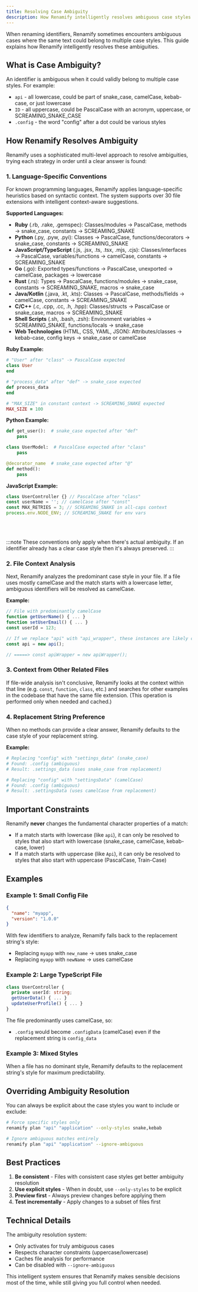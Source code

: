 ```yaml
---
title: Resolving Case Ambiguity
description: How Renamify intelligently resolves ambiguous case styles
---
```


When renaming identifiers, Renamify sometimes encounters ambiguous cases where
the same text could belong to multiple case styles. This guide explains how
Renamify intelligently resolves these ambiguities.

## What is Case Ambiguity?

An identifier is ambiguous when it could validly belong to multiple case styles.
For example:

- `api` - all lowercase, could be part of snake_case, camelCase, kebab-case, or
  just lowercase
- `ID` - all uppercase, could be PascalCase with an acronym, uppercase, or
  SCREAMING_SNAKE_CASE
- `.config` - the word "config" after a dot could be various styles

## How Renamify Resolves Ambiguity

Renamify uses a sophisticated multi-level approach to resolve ambiguities,
trying each strategy in order until a clear answer is found:

### 1. Language-Specific Conventions

For known programming languages, Renamify applies language-specific heuristics
based on syntactic context. The system supports over 30 file extensions with
intelligent context-aware suggestions.

**Supported Languages:**

- **Ruby** (.rb, .rake, .gemspec): Classes/modules → PascalCase, methods →
  snake_case, constants → SCREAMING_SNAKE
- **Python** (.py, .pyw, .pyi): Classes → PascalCase, functions/decorators →
  snake_case, constants → SCREAMING_SNAKE
- **JavaScript/TypeScript** (.js, .jsx, .ts, .tsx, .mjs, .cjs):
  Classes/interfaces → PascalCase, variables/functions → camelCase, constants →
  SCREAMING_SNAKE
- **Go** (.go): Exported types/functions → PascalCase, unexported → camelCase,
  packages → lowercase
- **Rust** (.rs): Types → PascalCase, functions/modules → snake_case, constants
  → SCREAMING_SNAKE, macros → snake_case
- **Java/Kotlin** (.java, .kt, .kts): Classes → PascalCase, methods/fields →
  camelCase, constants → SCREAMING_SNAKE
- **C/C++** (.c, .cpp, .cc, .h, .hpp): Classes/structs → PascalCase or
  snake_case, macros → SCREAMING_SNAKE
- **Shell Scripts** (.sh, .bash, .zsh): Environment variables → SCREAMING_SNAKE,
  functions/locals → snake_case
- **Web Technologies** (HTML, CSS, YAML, JSON): Attributes/classes → kebab-case,
  config keys → snake_case or camelCase

**Ruby Example:**

```ruby
# "User" after "class" -> PascalCase expected
class User
end

# "process_data" after "def" -> snake_case expected
def process_data
end

# "MAX_SIZE" in constant context -> SCREAMING_SNAKE expected
MAX_SIZE = 100
```

**Python Example:**

```python
def get_user():  # snake_case expected after "def"
    pass

class UserModel:  # PascalCase expected after "class"
    pass

@decorator_name  # snake_case expected after "@"
def method():
    pass
```

**JavaScript Example:**

```javascript
class UserController {} // PascalCase after "class"
const userName = ''; // camelCase after "const"
const MAX_RETRIES = 3; // SCREAMING_SNAKE in all-caps context
process.env.NODE_ENV; // SCREAMING_SNAKE for env vars
```

<br /><br />

:::note
These conventions only apply when there's actual ambiguity. If an
identifier already has a clear case style then it's always preserved.
:::

### 2. File Context Analysis

Next, Renamify analyzes the predominant case style in your file. If a file uses
mostly camelCase and the match starts with a lowercase letter, ambiguous
identifiers will be resolved as camelCase.

**Example:**

```javascript
// File with predominantly camelCase
function getUserName() { ... }
function setUserEmail() { ... }
const userId = 123;

// If we replace "api" with "api_wrapper", these instances are likely camelCase:
const api = new api();

// =====> const apiWrapper = new apiWrapper();
```

### 3. Context from Other Related Files

If file-wide analysis isn't conclusive, Renamify looks at the context within that line
(e.g. `const`, `function`, `class`, etc.) and searches for other examples in the
codebase that have the same file extension. (This operation is performed only
when needed and cached.)

### 4. Replacement String Preference

When no methods can provide a clear answer, Renamify defaults to the case style
of your replacement string.

**Example:**

```bash
# Replacing "config" with "settings_data" (snake_case)
# Found: .config (ambiguous)
# Result: .settings_data (uses snake_case from replacement)

# Replacing "config" with "settingsData" (camelCase)
# Found: .config (ambiguous)
# Result: .settingsData (uses camelCase from replacement)
```

## Important Constraints

Renamify **never** changes the fundamental character properties of a match:

- If a match starts with lowercase (like `api`), it can only be resolved to
  styles that also start with lowercase (snake_case, camelCase, kebab-case,
  lower)
- If a match starts with uppercase (like `Api`), it can only be resolved to
  styles that also start with uppercase (PascalCase, Train-Case)

## Examples

### Example 1: Small Config File

```json
{
  "name": "myapp",
  "version": "1.0.0"
}
```

With few identifiers to analyze, Renamify falls back to the replacement string's
style:

- Replacing `myapp` with `new_name` → uses snake_case
- Replacing `myapp` with `newName` → uses camelCase

### Example 2: Large TypeScript File

```typescript
class UserController {
  private userId: string;
  getUserData() { ... }
  updateUserProfile() { ... }
}
```

The file predominantly uses camelCase, so:

- `.config` would become `.configData` (camelCase) even if the replacement string is
  `config_data`

### Example 3: Mixed Styles

When a file has no dominant style, Renamify defaults to the replacement string's
style for maximum predictability.

## Overriding Ambiguity Resolution

You can always be explicit about the case styles you want to include or exclude:

```bash
# Force specific styles only
renamify plan "api" "application" --only-styles snake,kebab

# Ignore ambiguous matches entirely
renamify plan "api" "application" --ignore-ambiguous
```

## Best Practices

1. **Be consistent** - Files with consistent case styles get better ambiguity
   resolution
2. **Use explicit styles** - When in doubt, use `--only-styles` to be explicit
3. **Preview first** - Always preview changes before applying them
4. **Test incrementally** - Apply changes to a subset of files first

## Technical Details

The ambiguity resolution system:

- Only activates for truly ambiguous cases
- Respects character constraints (uppercase/lowercase)
- Caches file analysis for performance
- Can be disabled with `--ignore-ambiguous`

This intelligent system ensures that Renamify makes sensible decisions most of the time,
while still giving you full control when needed.
